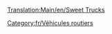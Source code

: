 [[Translation:Main/en/Sweet Trucks]]
{{fr/Vehicule routier|nom      = Camion de bonbons MightyMover
  |img      = MightyMover Sweet.png
  |prix     = 4 797£ (9 594$)
  |vitesse  = 48 km/h (30 mph)
  |annualite= 421£ (842$)
  |design   = 1936
  |vie      = 15
  |capacite = 17 sacs de [[Main/fr/Bonbon|bonbons]]
}}
{{fr/Vehicule routier|nom      = Camion de bonbons Powernaught
  |img      = Powernaught Sweet.png
  |prix     = 6 027£ (12 054$)
  |vitesse  = 88 km/h (55 mph)
  |annualite= 787£ (1 574$)
  |design   = 1979
  |vie      = 15
  |capacite = 19 sacs de [[Main/fr/Bonbon|bonbons]]
}}
{{fr/Vehicule routier|nom      = Camion de bonbons Wizzowow
  |img      = Wizzow Sweet.png
  |prix     = 6 437£ (12 874$)
  |vitesse  = 112 km/h (70 mph)
  |annualite= 1 125£ (2 250$)
  |design   = 2017
  |vie      = 15
  |capacite = 22 sacs de [[Main/fr/Bonbon|bonbons]]
}}
[[Category:fr/Véhicules routiers]]